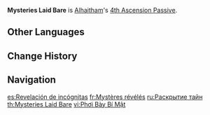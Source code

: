 {{Talent Infobox
|image         = Talent Mysteries Laid Bare.png
|character     = Alhaitham
|type          = 4th Ascension Passive
|info          = Each point of Alhaitham's [[Elemental Mastery]] will increase the DMG dealt by Projection Attacks and [[Particular Field: Fetters of Phenomena]] by 0.1%.<br />The maximum DMG increase this way for both these abilities is 100%.
|scale_att1    = Elemental Mastery
|utility1      = DMG Bonus
}}
'''Mysteries Laid Bare''' is [[Alhaitham]]'s [[4th Ascension Passive]].

==Other Languages==
{{Other Languages
|en      = Mysteries Laid Bare
|zhs     = 谜林道破
|zhs_rm  = Mílín Dàopò
|zht     = 謎林道破
|zht_rm  = Mílín Dàopò
|zh_tl   =
|ja      = 謎林説破
|ja_rm   = Meirin Seppa{{Assumed}}
|ja_tl   =
|ko      = 밝혀진 비밀
|ko_tl   = Revealed Secret
|es      = Revelación de incógnitas
|es_tl   = Revelation of Unknowns
|fr      = Mystères révélés
|fr_tl   = Revealed Mysteries
|ru      = Раскрытие тайн
|ru_tl   = Disclosure of Mysteries
|th      = Mysteries Laid Bare
|vi      = Phơi Bày Bí Mật
|vi_tl   = 
|de      = Das Mysterium offenbart
|de_tl   = The Mystery Revealed
|id      = Mysteries Laid Bare
|pt      = Revelação da Floresta dos Enigmas
|pt_tl   = 
|tr      = Gizemlerin Gözler Önüne Serilişi
|tr_tl   = 
|it      = Misteri svelati
|it_tl   = Mysteries Revealed
}}

==Change History==
{{Change History|3.4}}

==Navigation==
{{Talent Navbox|Alhaitham}}

[[es:Revelación de incógnitas]]
[[fr:Mystères révélés]]
[[ru:Раскрытие тайн]]
[[th:Mysteries Laid Bare]]
[[vi:Phơi Bày Bí Mật]]